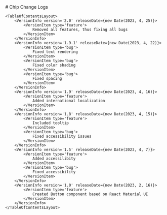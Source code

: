 <CustomTheme>
    # Chip Change Logs

    <TableOfContentsLayout>
        <VersionInfo version='2.0' releaseDate={new Date(2023, 4, 25)}>
            <VersionItem type='feature'>
                Removed all features, thus fixing all bugs
            </VersionItem>
        </VersionInfo>
        <VersionInfo version='1.9.1' releaseDate={new Date(2023, 4, 22)}>
            <VersionItem type='bug'>
                Fixed text rendering
            </VersionItem>
            <VersionItem type='bug'>
                Fixed color shading
            </VersionItem>
            <VersionItem type='bug'>
                Fixed spacing
            </VersionItem>
        </VersionInfo>
        <VersionInfo version='1.9' releaseDate={new Date(2023, 4, 16)}>
            <VersionItem type='feature'>
                Added international localization
            </VersionItem>
        </VersionInfo>
        <VersionInfo version='1.8' releaseDate={new Date(2023, 4, 15)}>
            <VersionItem type='feature'>
                Included tooltip
            </VersionItem>
            <VersionItem type='bug'>
                Fixed accessibility issues
            </VersionItem>
        </VersionInfo>
        <VersionInfo version='1.5' releaseDate={new Date(2023, 4, 7)}>
            <VersionItem type='feature'>
                Added accessilibity 
            </VersionItem>
            <VersionItem type='bug'>
                Fixed accessibility
            </VersionItem>
        </VersionInfo>
        <VersionInfo version='1.0' releaseDate={new Date(2023, 2, 16)}>
            <VersionItem type='feature'>
                Created Button component based on React Material UI
            </VersionItem>
        </VersionInfo>
    </TableOfContentsLayout>
</CustomTheme>